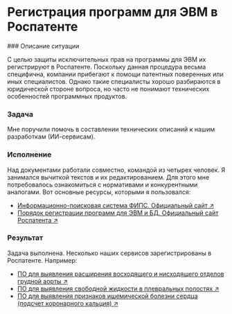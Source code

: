 
# Регистрация программ для ЭВМ в Роспатенте

<Steps>
### Описание ситуации

С целью защиты исключительных прав на программы для ЭВМ их регистрируют в Роспатенте. Поскольку данная процедура весьма специфична, компании прибегают к помощи патентных поверенных или иных специалистов. Однако такие специалисты хорошо разбираются в юридической стороне вопроса, но часто не понимают технических особенностей программных продуктов.

### Задача

Мне поручили помочь в составлении технических описаний к нашим разработкам (ИИ-сервисам).

### Исполнение

Над документами работали совместно, командой из четырех человек. Я занимался вычиткой текстов и их редактированием. Для этого мне потребовалось ознакомиться с нормативами и конкурентными аналогами. Вот основные ресурсы, которыми я пользовался:

- [Информационно-поисковая система ФИПС. Официальный сайт ↗](https://www1.fips.ru/elektronnye-servisy/informatsionno-poiskovaya-sistema/)
- [Порядок регистрации программ для ЭВМ и БД. Официальный сайт Роспатента ↗](https://rospatent.gov.ru/ru/stateservices/gosudarstvennaya-registraciya-programmy-dlya-elektronnyh-vychislitelnyh-mashin-ili-bazy-dannyh-i-vydacha-svidetelstv-o-gosudarstvennoy-registracii-programmy-dlya-elektronnyh-vychislitelnyh-mashin-ili-bazy-dannyh-ih-dublikatov)

### Результат

Задача выполнена. Несколько наших сервисов зарегистрированы в Роспатенте. Например:

- [ПО для выявления расширения восходящего и нисходящего отделов грудной аорты ↗](https://new.fips.ru/registers-doc-view/fips_servlet?DB=EVM&DocNumber=2023683735&TypeFile=html)
- [ПО для выявления свободной жидкости в плевральных полостях ↗](https://new.fips.ru/registers-doc-view/fips_servlet?DB=EVM&DocNumber=2023683736&TypeFile=html)
- [ПО для выявления признаков ишемической болезни сердца (подсчет коронарного кальция) ↗](https://new.fips.ru/registers-doc-view/fips_servlet?DB=EVM&DocNumber=2023683737&TypeFile=html)

</Steps>